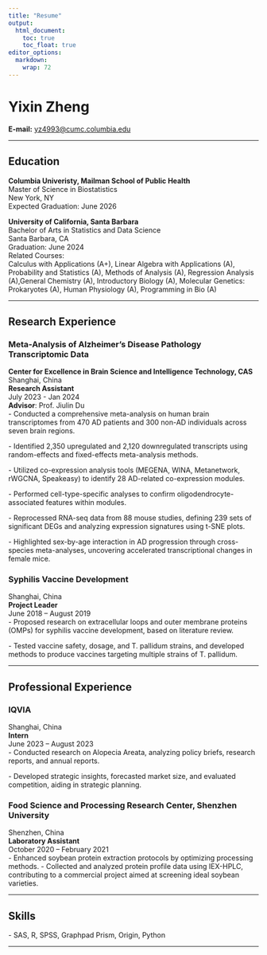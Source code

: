 ```yaml
---
title: "Resume"
output: 
  html_document:
    toc: true
    toc_float: true
editor_options: 
  markdown: 
    wrap: 72
---
```


# Yixin Zheng

**E-mail:** [yz4993@cumc.columbia.edu](mailto:yz4993.cumc.columbia.edu)

------------------------------------------------------------------------

## Education
**Columbia Univeristy, Mailman School of Public Health**\
Master of Science in Biostatistics\
New York, NY\
Expected Graduation: June 2026\

**University of California, Santa Barbara**\
Bachelor of Arts in Statistics and Data Science\
Santa Barbara, CA\
Graduation: June 2024\
Related Courses:\
Calculus with Applications (A+), Linear
Algebra with Applications (A), Probability and Statistics (A), Methods of Analysis (A), Regression Analysis (A),General Chemistry
(A), Introductory Biology (A), Molecular Genetics: Prokaryotes (A),
Human Physiology (A), Programming in Bio (A)

------------------------------------------------------------------------

## Research Experience

### Meta-Analysis of Alzheimer's Disease Pathology Transcriptomic Data

**Center for Excellence in Brain Science and Intelligence Technology,
CAS**\
Shanghai, China\
**Research Assistant**\
July 2023 - Jan 2024\
**Advisor**: Prof. Jiulin Du\
- Conducted a comprehensive meta-analysis on human brain transcriptomes from 470 AD patients and 300 non-AD individuals across seven brain
regions.

\- Identified 2,350 upregulated and 2,120 downregulated transcripts
using random-effects and fixed-effects meta-analysis methods.

\- Utilized co-expression analysis tools (MEGENA, WINA, Metanetwork,
rWGCNA, Speakeasy) to identify 28 AD-related co-expression modules.

\- Performed cell-type-specific analyses to confirm
oligodendrocyte-associated features within modules.

\- Reprocessed RNA-seq data from 88 mouse studies, defining 239 sets of
significant DEGs and analyzing expression signatures using t-SNE plots.

\- Highlighted sex-by-age interaction in AD progression through
cross-species meta-analyses, uncovering accelerated transcriptional
changes in female mice.

### Syphilis Vaccine Development

Shanghai, China\
**Project Leader**\
June 2018 – August 2019\
- Proposed research on extracellular loops and outer membrane proteins
(OMPs) for syphilis vaccine development, based on literature review.

\- Tested vaccine safety, dosage, and T. pallidum strains, and developed
methods to produce vaccines targeting multiple strains of T. pallidum.

------------------------------------------------------------------------

## Professional Experience

### IQVIA

Shanghai, China\
**Intern**\
June 2023 – August 2023\
- Conducted research on Alopecia Areata, analyzing policy briefs,
research reports, and annual reports.

\- Developed strategic insights, forecasted market size, and evaluated
competition, aiding in strategic planning.

### Food Science and Processing Research Center, Shenzhen University

Shenzhen, China\
**Laboratory Assistant**\
October 2020 – February 2021\
- Enhanced soybean protein extraction protocols by optimizing processing
methods.
\- Collected and analyzed protein profile data using IEX-HPLC,
contributing to a commercial project aimed at screening ideal soybean
varieties.

------------------------------------------------------------------------

## Skills

\- SAS, R, SPSS, Graphpad Prism, Origin, Python

------------------------------------------------------------------------
